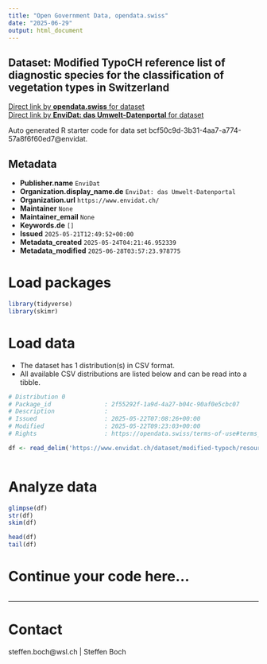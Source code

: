 ```yaml
---
title: "Open Government Data, opendata.swiss"
date: "2025-06-29"
output: html_document
---
```


## Dataset: Modified TypoCH reference list of diagnostic species for the classification of vegetation types in Switzerland



[Direct link by **opendata.swiss** for dataset](https://opendata.swiss/de/dataset/modified-typoch-reference-list-of-diagnostic-species-for-the-classification-of-vegetation-types)<br>
[Direct link by **EnviDat: das Umwelt-Datenportal** for dataset](https://www.envidat.ch/#/metadata/modified-typoch)

Auto generated R starter code for data set bcf50c9d-3b31-4aa7-a774-57a8f6f60ed7@envidat.

## Metadata

- **Publisher.name** `EnviDat`
- **Organization.display_name.de** `EnviDat: das Umwelt-Datenportal`
- **Organization.url** `https://www.envidat.ch/`
- **Maintainer** `None`
- **Maintainer_email** `None`
- **Keywords.de** `[]`
- **Issued** `2025-05-21T12:49:52+00:00`
- **Metadata_created** `2025-05-24T04:21:46.952339`
- **Metadata_modified** `2025-06-28T03:57:23.978775`


# Load packages

```r

library(tidyverse)
library(skimr)

```

# Load data

-   The dataset has 1 distribution(s) in CSV format.
-   All available CSV distributions are listed below and can be read into a tibble.

```r

# Distribution 0
# Package_id               : 2f55292f-1a9d-4a27-b04c-90af0e5cbc07
# Description              : 
# Issued                   : 2025-05-22T07:08:26+00:00
# Modified                 : 2025-05-22T09:23:03+00:00
# Rights                   : https://opendata.swiss/terms-of-use#terms_by

df <- read_delim('https://www.envidat.ch/dataset/modified-typoch/resource/47adb4a8-f089-4622-b525-6dff0da104d9')



```

# Analyze data

```r

glimpse(df)
str(df)
skim(df)

head(df)
tail(df)

```

# Continue your code here...

```r

```

------------------------------------------------------------------------

# Contact

steffen.boch@wsl.ch | Steffen Boch
